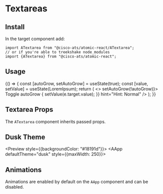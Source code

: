 

<Meta title="Components/Textareas" component={ATextarea} />

# Textareas

## Install

In the target component add:

```
import ATextarea from "@cisco-ats/atomic-react/ATextarea";
// or if you're able to treekshake node_modules
import {ATextarea} from "@cisco-ats/atomic-react";
```

## Usage

<Preview>
  <Story name="usage-1">
    <AApp style={{maxWidth: 250}}>
      <div className="mb-4">
        <YourComponent>
          {() => {
            const [autoGrow, setAutoGrow] = useState(true);
            const [value, setValue] = useState(LoremIpsum);
            return (
              <>
                <ACheckbox
                  checked={autoGrow}
                  onClick={() => setAutoGrow(!autoGrow)}>
                  Toggle autoGrow
                </ACheckbox>
                <ATextarea
                  label="Label"
                  placeholder="Normal with autoGrow"
                  autoGrow={autoGrow}
                  disableGrammarly
                  value={value}
                  onChange={(e) => {
                    setValue(e.target.value);
                  }}
                  hint="Hint: Normal"
                />
              </>
            );
          }}
        </YourComponent>
      </div>
      <div className="mb-4">
        <ATextarea
          label="Label"
          placeholder="Disabled"
          disabled
          hint="Hint: Disabled"
        />
      </div>
      <div className="mb-4">
        <ATextarea
          label="Label"
          placeholder="Read-only State"
          readOnly
          hint="Hint: Read-only"
        />
      </div>
      <div className="mb-4">
        <ATextarea
          label="Label"
          validationState="warning"
          placeholder="Warning State"
          hint="Hint: Warning"
        />
      </div>
      <div className="mb-4">
        <ATextarea
          label="Label"
          validationState="danger"
          placeholder="Danger State"
          hint="Hint: Danger"
        />
      </div>
    </AApp>
  </Story>
</Preview>

## Textarea Props

The `ATextarea` component inherits passed props.

<Props of={ATextarea} />

## Dusk Theme

<Preview style={{backgroundColor: "#18191d"}}>
  <Story name="dusk-1">
    <AApp defaultTheme="dusk" style={{maxWidth: 250}}>
      <div className="mb-4">
        <ATextarea label="Label" placeholder="Normal" hint="Hint: Normal" />
      </div>
      <div className="mb-4">
        <ATextarea
          label="Label"
          placeholder="Disabled"
          disabled
          hint="Hint: Disabled"
        />
      </div>
      <div className="mb-4">
        <ATextarea
          label="Label"
          placeholder="Read-only State"
          readOnly
          hint="Hint: Read-only"
        />
      </div>
      <div className="mb-4">
        <ATextarea
          label="Label"
          validationState="warning"
          placeholder="Warning State"
          hint="Hint: Warning"
        />
      </div>
      <div className="mb-4">
        <ATextarea
          label="Label"
          validationState="danger"
          placeholder="Danger State"
          hint="Hint: Danger"
        />
      </div>
    </AApp>
  </Story>
</Preview>

## Animations

Animations are enabled by default on the `AApp` component and can be disabled.

<Preview>
  <Story name="animations-1">
    <AApp style={{marginRight: 20}}>
      <ATextarea label="Label" placeholder="Animated" />
    </AApp>
  </Story>
  <Story name="animations-2">
    <AApp animations={false}>
      <ATextarea label="Label" placeholder="Not Animated" />
    </AApp>
  </Story>
</Preview>
